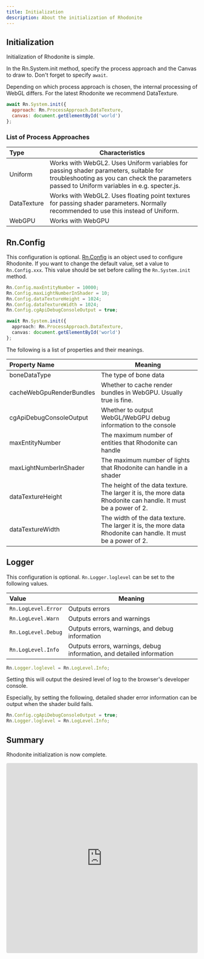 ```yaml
---
title: Initialization
description: About the initialization of Rhodonite
---
```



<DocLayout>

## Initialization

Initialization of Rhodonite is simple.

In the Rn.System.init method, specify the process approach and the Canvas to draw to. Don't forget to specify `await`.

Depending on which process approach is chosen, the internal processing of WebGL differs.
For the latest Rhodonite we recommend DataTexture.

```javascript
await Rn.System.init({
  approach: Rn.ProcessApproach.DataTexture,
  canvas: document.getElementById('world')
};
```

### List of Process Approaches

| Type | Characteristics |
|:-----------|------------|
| Uniform | Works with WebGL2. Uses Uniform variables for passing shader parameters, suitable for troubleshooting as you can check the parameters passed to Uniform variables in e.g. specter.js. |
| DataTexture | Works with WebGL2. Uses floating point textures for passing shader parameters. Normally recommended to use this instead of Uniform. |
| WebGPU | Works with WebGPU |

## Rn.Config

This configuration is optional.
[Rn.Config](https://actnwit.github.io/RhodoniteTS/api/variables/default.Config.html) is an object used to configure Rhodonite.
If you want to change the default value, set a value to `Rn.Config.xxx`.
This value should be set before calling the `Rn.System.init` method.

```typescript
Rn.Config.maxEntityNumber = 10000;
Rn.Config.maxLightNumberInShader = 10;
Rn.Config.dataTextureHeight = 1024;
Rn.Config.dataTextureWidth = 1024;
Rn.Config.cgApiDebugConsoleOutput = true;

await Rn.System.init({
  approach: Rn.ProcessApproach.DataTexture,
  canvas: document.getElementById('world')
};
```

The following is a list of properties and their meanings.

| Property Name | Meaning |
|:-----------|------------|
| boneDataType | The type of bone data |
| cacheWebGpuRenderBundles | Whether to cache render bundles in WebGPU. Usually true is fine. |
| cgApiDebugConsoleOutput | Whether to output WebGL/WebGPU debug information to the console |
| maxEntityNumber | The maximum number of entities that Rhodonite can handle |
| maxLightNumberInShader | The maximum number of lights that Rhodonite can handle in a shader |
| dataTextureHeight | The height of the data texture. The larger it is, the more data Rhodonite can handle. It must be a power of 2. |
| dataTextureWidth | The width of the data texture. The larger it is, the more data Rhodonite can handle. It must be a power of 2. |

## Logger

This configuration is optional.
`Rn.Logger.loglevel` can be set to the following values.

| Value | Meaning |
|:-----------|------------|
| `Rn.LogLevel.Error` | Outputs errors |
| `Rn.LogLevel.Warn` | Outputs errors and warnings |
| `Rn.LogLevel.Debug` | Outputs errors, warnings, and debug information |
| `Rn.LogLevel.Info` | Outputs errors, warnings, debug information, and detailed information |

```typescript
Rn.Logger.loglevel = Rn.LogLevel.Info;
```

Setting this will output the desired level of log to the browser's developer console.

Especially, by setting the following, detailed shader error information can be output when the shader build fails.

```typescript
Rn.Config.cgApiDebugConsoleOutput = true;
Rn.Logger.loglevel = Rn.LogLevel.Info;
```

## Summary

Rhodonite initialization is now complete.

<iframe src="https://codesandbox.io/embed/hg2z2f?view=preview&module=%2Fsrc%2Findex.ts&expanddevtools=1"
     style="width:100%; height: 500px; border:0; border-radius: 4px; overflow:hidden;"
     title="Rhodonite_example (Initialization)"
     allow="accelerometer; ambient-light-sensor; camera; encrypted-media; geolocation; gyroscope; hid; microphone; midi; payment; usb; vr; xr-spatial-tracking"
     sandbox="allow-forms allow-modals allow-popups allow-presentation allow-same-origin allow-scripts"
   ></iframe>

</DocLayout>
